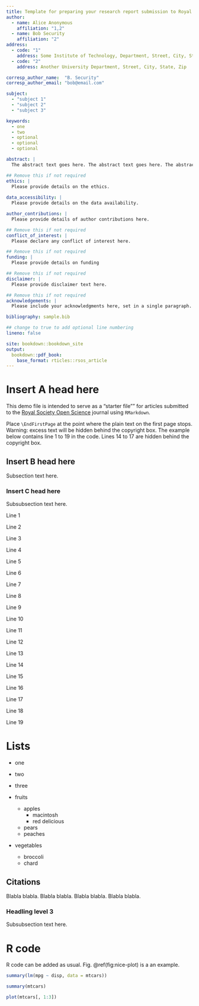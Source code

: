 ```yaml
---
title: Template for preparing your research report submission to Royal Society Open Science using RMarkdown
author:
  - name: Alice Anonymous
    affiliation: "1,2"
  - name: Bob Security
    affiliation: "2"
address:
  - code: "1"
    address: Some Institute of Technology, Department, Street, City, State, Zip
  - code: "2"
    address: Another University Department, Street, City, State, Zip

corresp_author_name:  "B. Security"
corresp_author_email: "bob@email.com"

subject:
  - "subject 1"
  - "subject 2"
  - "subject 3"

keywords:
  - one
  - two
  - optional
  - optional
  - optional

abstract: |
  The abstract text goes here. The abstract text goes here. The abstract text goes here. The abstract text goes here. The abstract text goes here. The abstract text goes here. The abstract text goes here. The abstract text goes here.

## Remove this if not required
ethics: |
  Please provide details on the ethics.
  
data_accessibility: |
  Please provide details on the data availability.

author_contributions: |
  Please provide details of author contributions here.

## Remove this if not required
conflict_of_interest: |
  Please declare any conflict of interest here.

## Remove this if not required
funding: |
  Please provide details on funding

## Remove this if not required
disclaimer: |
  Please provide disclaimer text here.

## Remove this if not required
acknowledgements: |
  Please include your acknowledgments here, set in a single paragraph. Please do not include any acknowledgments in the Supporting Information, or anywhere else in the manuscript.

bibliography: sample.bib

## change to true to add optional line numbering
lineno: false

site: bookdown::bookdown_site
output: 
  bookdown::pdf_book:
    base_format: rticles::rsos_article
---
```


# Insert A head here

This demo file is intended to serve as a "starter file"" for articles submitted to the [Royal Society Open Science](http://rsos.royalsocietypublishing.org/) journal using `RMarkdown`.

Place `\EndFirstPage` at the point where the plain text on the first page stops. Warning: excess text will be hidden behind the copyright box. The example below contains line 1 to 19 in the code. Lines 14 to 17 are hidden behind the copyright box.

## Insert B head here

Subsection text here.

### Insert C head here

Subsubsection text here.

Line 1

Line 2

Line 3

Line 4

Line 5

Line 6

Line 7

Line 8

Line 9

Line 10

Line 11

Line 12

Line 13

Line 14

Line 15

Line 16

Line 17

Line 18

Line 19

\EndFirstPage

# Lists

* one
* two
* three

* fruits
    + apples
        - macintosh
        - red delicious
    + pears
    + peaches
* vegetables
    + broccoli
    + chard

## Citations

Blabla \cite{Lannes} blabla. Blabla \cite{HJ2} blabla. Blabla \cite{BF, Lannes} blabla. Blabla \cite{Benjamin1967, HJ2, HJ3, HP2} blabla.

### Headling level 3

Subsubsection text here.

# R code

R code can be added as usual. Fig. \@ref(fig:nice-plot) is a an example.

```r
summary(lm(mpg ~ disp, data = mtcars))
```

```r
summary(mtcars)
```

```r
plot(mtcars[, 1:3])
```


